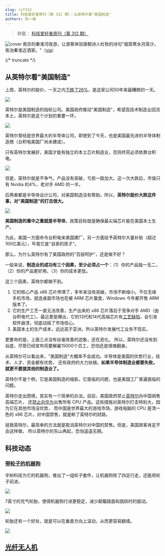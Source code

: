 ```yaml
---
slug: ryf312
title: 科技爱好者周刊（第 312 期）：从英特尔看"美国制造"
authors: 阮一峰
---
```

> 转载： [科技爱好者周刊（第 312 期）](https://www.ruanyifeng.com/blog/2024/08/weekly-issue-312.html)

![cover](./cover.webp)
南京的秦淮河夜游，让游客体验唐朝诗人杜牧的诗句"烟笼寒水月笼沙，夜泊秦淮近酒家。"（[via](https://us.trip.com/moments/poi-qinhuai-river-boat-tour-15009176/)）

{/* truncate */}

## 从英特尔看"美国制造"
上周，英特尔的股价，一天之内[下跌了26%](https://finance.eastmoney.com/a/202408033147242767.html)，是这家公司50年来最糟糕的一天。

![](./img.webp)

英特尔是美国制造的指标公司。美国政府推动"美国制造"，希望高技术制造业回流本土，英特尔是这个计划的重要一环。

![](./img02.webp)

英特尔曾经是世界最大的半导体公司，即使到了今天，也是美国最先进的半导体制造商（台积电美国厂尚未建成）。

只有英特尔发展好，美国才能有独立的本土芯片制造业，否则终究必须依靠台积电。

![](./img03.webp)

但是，英特尔就是不争气，产品没有突破，亏损一路加大。这一次大跌后，市值只有 Nvidia 的4%，老对手 AMD 的一半。

后两者都是半导体设计公司，对美国制造没有帮助。所以，**英特尔股价大跌这件事，对"美国制造"的打击很大。**

![](./img04.webp)

**美国制造的重中之重就是半导体**，政策目标就是确保最尖端芯片能在美国本土生产。

为此，美国一方面命令台积电来美国建厂，另一方面给予英特尔大量补助（超过100亿美元），毕竟它是"自家的孩子"。

那么，为什么英特尔有了美国政府的"百般呵护"，还是做不好？

一般来说，**制造业的成功有三个因素，至少必须占一个**：（1）你的产品独一无二，（2）你的产品更好用，（3）你的成本更低。

这三个因素，英特尔都做不到。

1. 它的核心产品 x86 芯片停滞了，多年来没有突破，市场不断缩小。不仅无缘手机市场，就连桌面市场也在被 ARM 芯片蚕食，Windows 今年都开售 ARM 版本了。
3. 它的生产工艺一直无法改善，生产出来的 x86 芯片落后于竞争对手 AMD（由台积电代工）。最近更是爆出，它的13代和14代高端芯片有[工艺缺陷](https://36kr.com/p/2874746383683716)，会引发软件崩溃，彻底动摇了市场信心。
3. 美国本土的生产成本，远远高于亚洲，所以英特尔发展代工业务不现实。

更要命的是，上面三点没有丝毫改善的迹象，还在恶化。
所以，英特尔还没有到谷底，尽管已经宣布将要解雇15000个员工，恐怕还是很难翻身。

从英特尔可以看出来，"美国制造"大概率不会成功。半导体是美国的优势行业，技术、人才、资金都有优势，
还有政府的大力扶植。**如果半导体制造业都要失败，就更不要提其他的制造业了。**

英特尔不是个例，它是美国制造的缩影。它面临的问题，也是美国工厂普遍面临的问题。

英特尔走出困境，其实有一个简单的办法。目前，美国政府禁止[英特尔](https://new.qq.com/rain/a/20240322A00RFW00)向中国销售高端芯片，
还[禁止向华为](https://finance.sina.cn/2024-05-08/detail-inaunxvc8274501.d.html)出售所有 CPU 产品。这些措施对英特尔打击特别大，因为它在其他市场没优势，
而中国是世界最大的游戏市场，游戏电脑的 CPU 是清一色的 x86 芯片。对中国禁售，就是断了英特尔的财路。

拯救英特尔，最简单的方法就是取消英特尔对中国的禁售。但是，美国政客肯定不会这样做，
所以英特尔的东山再起，恐怕遥遥无期。

## 科技动态
### [带轮子的机器狗](https://newatlas.com/robotics/unitree-go2-wheeled-robot-dog/)

宇树科技为它的机器狗，推出了一组轮子套件，让机器狗除了四足行走，还能用轮子前进。

![](./img11.webp)

7英寸的充气轮胎，使得机器狗行进更稳定，减少颠簸路面和跳跃时的振动。

![](./img12.webp)

轮胎还有一个好处，就是可以在垂直方向上滚动，从而更容易翻墙。

![](./img13.webp)

## [光纤无人机](https://www.forbes.com/sites/davidhambling/2024/03/08/russian-fiber-optic-drone-can-beat-any-jammer/)

